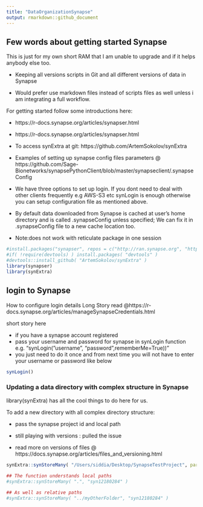```yaml
---
title: "DataOrganizationSynapse"
output: rmarkdown::github_document
---
```


## Few words about getting started Synapse

This is just for my own short RAM that I am unable to upgrade and if it helps anybody else too.

* Keeping all versions scripts in Git and all different versions of data in Synapse

* Would prefer use markdown files instead of scripts files as well unless i am integrating a full workflow.

For getting started follow some introductions here:

* https://r-docs.synapse.org/articles/synapser.html
* https://r-docs.synapse.org/articles/synapser.html
* To access synExtra at git: https://github.com/ArtemSokolov/synExtra
* Examples of setting up synapse config files parameters @ https://github.com/Sage-Bionetworks/synapsePythonClient/blob/master/synapseclient/.synapseConfig

* We have three options to set up login. If you dont need to deal with other clients frequently e.g AWS-S3 etc synLogin is enough otherwise you can setup configuration file as mentioned above.

* By default data downloaded from Synapse is cached at user’s home directory and is called .synapseConfig unless specified; We can fix it in .synapseConfig file to a new  cache location too.

* Note:does not work with reticulate package in one session 

```r
#install.packages("synapser", repos = c("http://ran.synapse.org", "http://cran.fhcrc.org"))
#if( !require(devtools) ) install.packages( "devtools" )
#devtools::install_github( "ArtemSokolov/synExtra" )
library(synapser)
library(synExtra)
```

## login to Synapse 
How to configure login details Long Story read @https://r-docs.synapse.org/articles/manageSynapseCredentials.html

short story here 

* if you have a synapse account registered 
* pass your username and password for synapse in synLogin function e.g. "synLogin("username", "password",rememberMe=True))"
* you just need to do it once and from next time you will not have to enter your username or password like below
```r
synLogin()
```


### Updating a data directory with complex structure in Synapse 

library(synExtra) has all the cool things to do here for us.

To add a new directory with all complex directory structure:

* pass the synapse project id and local path  

* still playing with versions : pulled the issue 

* read more on versions of files @ https://docs.synapse.org/articles/files_and_versioning.html

```r

synExtra::synStoreMany( "/Users/siddia/Desktop/SynapseTestProject", parent="syn24215009")
  
## The function understands local paths
#synExtra::synStoreMany( ".", "syn12180284" )

## As well as relative paths
#synExtra::synStoreMany( "../myOtherFolder", "syn12180284" )
```

```r

```


```r

```

##  



```r

```


```r

```

